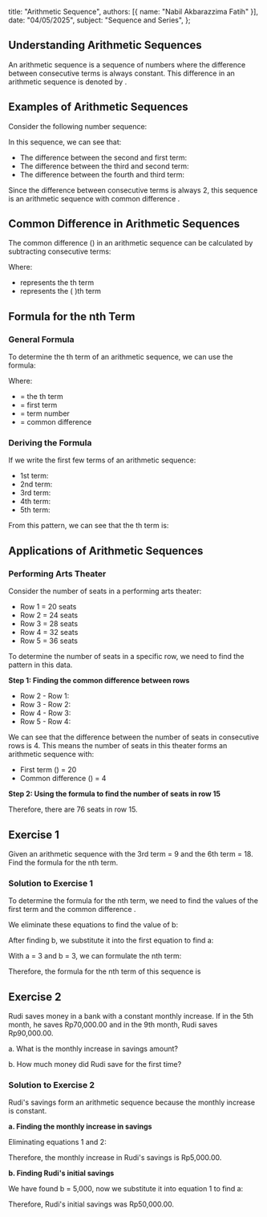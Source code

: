   title: "Arithmetic Sequence",
  authors: [{ name: "Nabil Akbarazzima Fatih" }],
  date: "04/05/2025",
  subject: "Sequence and Series",
};

## Understanding Arithmetic Sequences

An arithmetic sequence is a sequence of numbers where the difference between consecutive terms is always constant. This difference in an arithmetic sequence is denoted by <InlineMath math="b" />.

## Examples of Arithmetic Sequences

Consider the following number sequence:

<InlineMath math="4, 6, 8, 10, ..." />

In this sequence, we can see that:

- The difference between the second and first term: <InlineMath math="6 - 4 = 2" />
- The difference between the third and second term: <InlineMath math="8 - 6 = 2" />
- The difference between the fourth and third term: <InlineMath math="10 - 8 = 2" />

Since the difference between consecutive terms is always 2, this sequence is an arithmetic sequence with common difference <InlineMath math="b = 2" />.

## Common Difference in Arithmetic Sequences

The common difference (<InlineMath math="b" />) in an arithmetic sequence can be calculated by subtracting consecutive terms:

<BlockMath math="b = U_2 - U_1 = U_3 - U_2 = U_4 - U_3 = ... = U_n - U_{n-1}" />

Where:

- <InlineMath math="U_n" /> represents the <InlineMath math="n" />
  th term
- <InlineMath math="U_{n-1}" /> represents the (<InlineMath math="n-1" />
  )th term

## Formula for the nth Term

### General Formula

To determine the <InlineMath math="n" />th term of an arithmetic sequence, we can use the formula:

<BlockMath math="U_n = a + (n-1)b" />

Where:

- <InlineMath math="U_n" /> = the <InlineMath math="n" />
  th term
- <InlineMath math="a" /> = first term
- <InlineMath math="n" /> = term number
- <InlineMath math="b" /> = common difference

### Deriving the Formula

If we write the first few terms of an arithmetic sequence:

- 1st term: <InlineMath math="U_1 = a" />
- 2nd term: <InlineMath math="U_2 = a + b" />
- 3rd term: <InlineMath math="U_3 = a + 2b" />
- 4th term: <InlineMath math="U_4 = a + 3b" />
- 5th term: <InlineMath math="U_5 = a + 4b" />

From this pattern, we can see that the <InlineMath math="n" />th term is:

<BlockMath math="U_n = a + (n-1)b" />

## Applications of Arithmetic Sequences

### Performing Arts Theater

Consider the number of seats in a performing arts theater:

- Row 1 = 20 seats
- Row 2 = 24 seats
- Row 3 = 28 seats
- Row 4 = 32 seats
- Row 5 = 36 seats

To determine the number of seats in a specific row, we need to find the pattern in this data.

**Step 1: Finding the common difference between rows**

- Row 2 - Row 1: <InlineMath math="24 - 20 = 4" />
- Row 3 - Row 2: <InlineMath math="28 - 24 = 4" />
- Row 4 - Row 3: <InlineMath math="32 - 28 = 4" />
- Row 5 - Row 4: <InlineMath math="36 - 32 = 4" />

We can see that the difference between the number of seats in consecutive rows is 4. This means the number of seats in this theater forms an arithmetic sequence with:

- First term (<InlineMath math="a" />) = 20
- Common difference (<InlineMath math="b" />) = 4

**Step 2: Using the formula to find the number of seats in row 15**

<div className="flex flex-col gap-4">
  <BlockMath math="U_{15} = a + (n-1)b" />
  <BlockMath math="U_{15} = 20 + (15-1)4" />
  <BlockMath math="U_{15} = 20 + (14)4" />
  <BlockMath math="U_{15} = 20 + 56" />
  <BlockMath math="U_{15} = 76" />
</div>

Therefore, there are 76 seats in row 15.

## Exercise 1

Given an arithmetic sequence with the 3rd term = 9 and the 6th term = 18. Find the formula for the nth term.

### Solution to Exercise 1

To determine the formula for the nth term, we need to find the values of the first term <InlineMath math="(a)" /> and the common difference <InlineMath math="(b)" />.

<div className="flex flex-col gap-4">
  <BlockMath math="U_3 = a + 2b = 9" />
  <BlockMath math="U_6 = a + 5b = 18" />
</div>

We eliminate these equations to find the value of b:

<div className="flex flex-col gap-4">
  <BlockMath math="U_6 - U_3 = (a + 5b) - (a + 2b)" />
  <BlockMath math="18 - 9 = 3b" />
  <BlockMath math="9 = 3b" />
  <BlockMath math="b = 3" />
</div>

After finding b, we substitute it into the first equation to find a:

<div className="flex flex-col gap-4">
  <BlockMath math="a + 2b = 9" />
  <BlockMath math="a + 2(3) = 9" />
  <BlockMath math="a + 6 = 9" />
  <BlockMath math="a = 9 - 6 = 3" />
</div>

With a = 3 and b = 3, we can formulate the nth term:

<div className="flex flex-col gap-4">
  <BlockMath math="U_n = a + (n-1)b" />
  <BlockMath math="U_n = 3 + (n-1)3" />
  <BlockMath math="U_n = 3 + 3n - 3" />
  <BlockMath math="U_n = 3n" />
</div>

Therefore, the formula for the nth term of this sequence is <InlineMath math="U_n = 3n" />

## Exercise 2

Rudi saves money in a bank with a constant monthly increase. If in the 5th month, he saves Rp70,000.00 and in the 9th month, Rudi saves Rp90,000.00.

a. What is the monthly increase in savings amount?

b. How much money did Rudi save for the first time?

### Solution to Exercise 2

Rudi's savings form an arithmetic sequence because the monthly increase is constant.

**a. Finding the monthly increase in savings**

<div className="flex flex-col gap-4">
  <BlockMath math="U_5 = 70,000" />
  <BlockMath math="a + (5-1)b = 70,000" />
  <BlockMath math="a + 4b = 70,000 \text{ ... (equation 1)}" />

  <BlockMath math="U_9 = 90,000" />
  <BlockMath math="a + (9-1)b = 90,000" />
  <BlockMath math="a + 8b = 90,000 \text{ ... (equation 2)}" />
</div>

Eliminating equations 1 and 2:

<div className="flex flex-col gap-4">
  <BlockMath math="4b = 20,000" />
  <BlockMath math="b = 5,000" />
</div>

Therefore, the monthly increase in Rudi's savings is Rp5,000.00.

**b. Finding Rudi's initial savings**

We have found b = 5,000, now we substitute it into equation 1 to find a:

<div className="flex flex-col gap-4">
  <BlockMath math="a + 4b = 70,000" />
  <BlockMath math="a + 4(5,000) = 70,000" />
  <BlockMath math="a + 20,000 = 70,000" />
  <BlockMath math="a = 70,000 - 20,000" />
  <BlockMath math="a = 50,000" />
</div>

Therefore, Rudi's initial savings was Rp50,000.00.
